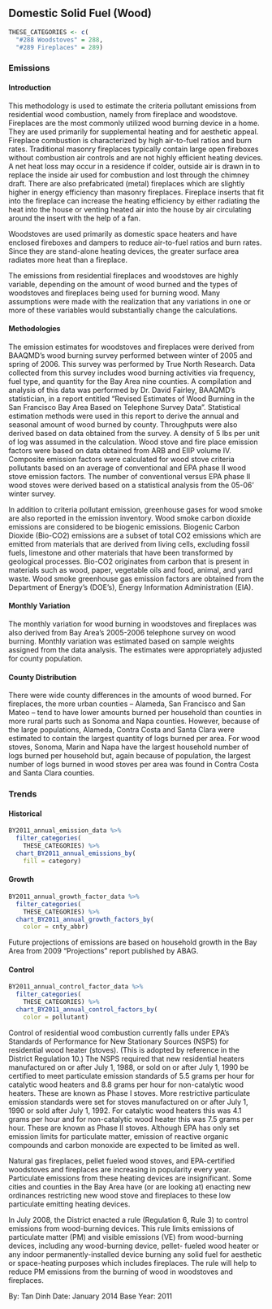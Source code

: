 ## Domestic Solid Fuel (Wood)

```r
THESE_CATEGORIES <- c(
  "#288 Woodstoves" = 288,
  "#289 Fireplaces" = 289)
```

### Emissions

#### Introduction {-}

This methodology is used to estimate the criteria pollutant emissions from residential wood combustion, namely from fireplace and woodstove. Fireplaces are the most commonly utilized wood burning device in a home. They are used primarily for supplemental heating and for aesthetic appeal. Fireplace combustion is characterized by high air-to-fuel ratios and burn rates. Traditional masonry fireplaces typically contain large open fireboxes without combustion air controls and are not highly efficient heating devices. A net heat loss may occur in a residence if colder, outside air is drawn in to replace the inside air used for combustion and lost through the chimney draft. There are also prefabricated (metal) fireplaces which are slightly higher in energy efficiency than masonry fireplaces. Fireplace inserts that fit into the fireplace can increase the heating efficiency by either radiating the heat into the house or venting heated air into the house by air circulating around the insert with the help of a fan.

Woodstoves are used primarily as domestic space heaters and have enclosed fireboxes and dampers to reduce air-to-fuel ratios and burn rates. Since they are stand-alone heating devices, the greater surface area radiates more heat than a fireplace.

The emissions from residential fireplaces and woodstoves are highly variable, depending on the amount of wood burned and the types of woodstoves and fireplaces being used for burning wood. Many assumptions were made with the realization that any variations in one or more of these variables would substantially change the calculations.

#### Methodologies {-}

The emission estimates for woodstoves and fireplaces were derived from BAAQMD’s wood burning survey performed between winter of 2005 and spring of 2006. This survey was performed by True North Research. Data collected from this survey includes wood burning activities via frequency, fuel type, and quantity for the Bay Area nine counties. A compilation and analysis of this data was performed by Dr. David Fairley, BAAQMD’s statistician, in a report entitled “Revised Estimates of Wood Burning in the San Francisco Bay Area Based on Telephone Survey Data”. Statistical estimation methods were used in this report to derive the annual and seasonal amount of wood burned by county. Throughputs were also derived based on data obtained from the survey. A density of 5 lbs per unit of log was assumed in the calculation. Wood stove and fire place emission factors were based on data obtained from ARB and EIIP volume IV. Composite emission factors were calculated for wood stove criteria pollutants based on an average of conventional and EPA phase II wood stove emission factors. The number of conventional versus EPA phase II wood stoves were derived based on a statistical analysis from the 05-06’ winter survey.

In addition to criteria pollutant emission, greenhouse gases for wood smoke are also reported in the emission inventory. Wood smoke carbon dioxide emissions are considered to be biogenic emissions. Biogenic Carbon Dioxide (Bio-CO2) emissions are a subset of total CO2 emissions which are emitted from materials that are derived from living cells, excluding fossil fuels, limestone and other materials that have been transformed by geological processes. Bio-CO2 originates from carbon that is present in materials such as wood, paper, vegetable oils and food, animal, and yard waste. Wood smoke greenhouse gas emission factors are obtained from the Department of Energy’s (DOE’s), Energy Information Administration (EIA).

#### Monthly Variation {-}

The monthly variation for wood burning in woodstoves and fireplaces was also derived from Bay Area’s 2005-2006 telephone survey on wood burning. Monthly variation was estimated based on sample weights assigned from the data analysis. The estimates were appropriately adjusted for county population.

#### County Distribution {-}

There were wide county differences in the amounts of wood burned. For fireplaces, the more urban counties – Alameda, San Francisco and San Mateo – tend to have lower amounts burned per household than counties in more rural parts such as Sonoma and Napa counties. However, because of the large populations, Alameda, Contra Costa and Santa Clara were estimated to contain the largest quantity of logs burned per area. For wood stoves, Sonoma, Marin and Napa have the largest household number of logs burned per household but, again because of population, the largest number of logs burned in wood stoves per area was found in Contra Costa and Santa Clara counties.

### Trends

#### Historical {-}

```r
BY2011_annual_emission_data %>%
  filter_categories(
    THESE_CATEGORIES) %>%
  chart_BY2011_annual_emissions_by(
    fill = category) 
```

#### Growth {-}

```r
BY2011_annual_growth_factor_data %>%
  filter_categories(
    THESE_CATEGORIES) %>%
  chart_BY2011_annual_growth_factors_by(
    color = cnty_abbr) 
```

Future projections of emissions are based on household growth in the Bay Area from 2009 “Projections” report published by ABAG.

#### Control {-}

```r
BY2011_annual_control_factor_data %>%
  filter_categories(
    THESE_CATEGORIES) %>%
  chart_BY2011_annual_control_factors_by(
    color = pollutant) 
```

Control of residential wood combustion currently falls under EPA’s Standards of Performance for New Stationary Sources (NSPS) for residential wood heater (stoves). (This is adopted by reference in the District Regulation 10.) The NSPS required that new residential heaters manufactured on or after July 1, 1988, or sold on or after July 1, 1990 be certified to meet particulate emission standards of 5.5 grams per hour for catalytic wood heaters and 8.8 grams per hour for non-catalytic wood heaters. These are known as Phase I stoves. More restrictive particulate emission standards were set for stoves manufactured on or after July 1, 1990 or sold after July 1, 1992. For catalytic wood heaters this was 4.1 grams per hour and for non-catalytic wood heater this was 7.5 grams per hour. These are known as Phase II stoves. Although EPA has only set emission limits for particulate matter, emission of reactive organic compounds and carbon monoxide are expected to be limited as well.

Natural gas fireplaces, pellet fueled wood stoves, and EPA-certified woodstoves and fireplaces are increasing in popularity every year. Particulate emissions from these heating devices are insignificant. Some cities and counties in the Bay Area have (or are looking at) enacting new ordinances restricting new wood stove and fireplaces to these low particulate emitting heating devices.

In July 2008, the District enacted a rule (Regulation 6, Rule 3) to control emissions from wood-burning devices. This rule limits emissions of particulate matter (PM) and visible emissions (VE) from wood-burning devices, including any wood-burning device, pellet- fueled wood heater or any indoor permanently-installed device burning any solid fuel for aesthetic or space-heating purposes which includes fireplaces. The rule will help to reduce PM emissions from the burning of wood in woodstoves and fireplaces.

By: Tan Dinh
Date: January 2014
Base Year: 2011
